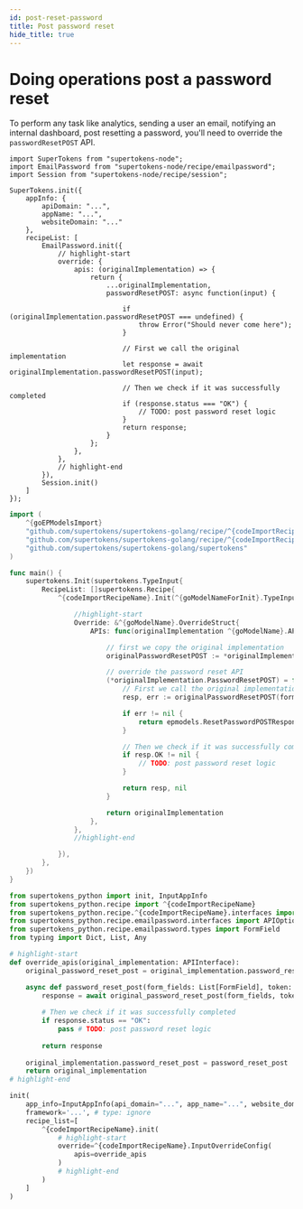 ```yaml
---
id: post-reset-password
title: Post password reset
hide_title: true
---
```


<!-- COPY DOCS -->
<!-- ./thirdpartyemailpassword/common-customizations/reset-password/post-reset-password.mdx -->


# Doing operations post a password reset

To perform any task like analytics, sending a user an email, notifying an internal dashboard, post resetting a password, you'll need to override the `passwordResetPOST` API.

<BackendSDKTabs>
<TabItem value="nodejs">

```tsx
import SuperTokens from "supertokens-node";
import EmailPassword from "supertokens-node/recipe/emailpassword";
import Session from "supertokens-node/recipe/session";

SuperTokens.init({
    appInfo: {
        apiDomain: "...",
        appName: "...",
        websiteDomain: "..."
    },
    recipeList: [
        EmailPassword.init({
            // highlight-start
            override: {
                apis: (originalImplementation) => {
                    return {
                        ...originalImplementation,
                        passwordResetPOST: async function(input) {
                            
                            if (originalImplementation.passwordResetPOST === undefined) {
                                throw Error("Should never come here");
                            }

                            // First we call the original implementation
                            let response = await originalImplementation.passwordResetPOST(input);
                            
                            // Then we check if it was successfully completed
                            if (response.status === "OK") {
                                // TODO: post password reset logic
                            }
                            return response;
                        }
                    };
                },
            },
            // highlight-end
        }),
        Session.init()
    ]
});
```
</TabItem>
<TabItem value="go">

```go
import (
	^{goEPModelsImport}
	"github.com/supertokens/supertokens-golang/recipe/^{codeImportRecipeName}"
	"github.com/supertokens/supertokens-golang/recipe/^{codeImportRecipeName}/^{goModelName}"
	"github.com/supertokens/supertokens-golang/supertokens"
)

func main() {
    supertokens.Init(supertokens.TypeInput{
        RecipeList: []supertokens.Recipe{
            ^{codeImportRecipeName}.Init(^{goModelNameForInit}.TypeInput{

                //highlight-start
                Override: &^{goModelName}.OverrideStruct{
                    APIs: func(originalImplementation ^{goModelName}.APIInterface) ^{goModelName}.APIInterface {

                        // first we copy the original implementation
                        originalPasswordResetPOST := *originalImplementation.PasswordResetPOST

                        // override the password reset API
                        (*originalImplementation.PasswordResetPOST) = func(formFields []epmodels.TypeFormField, token string, tenantId string, options epmodels.APIOptions, userContext supertokens.UserContext) (epmodels.ResetPasswordPOSTResponse, error) {
                            // First we call the original implementation
                            resp, err := originalPasswordResetPOST(formFields, token, tenantId, options, userContext)

                            if err != nil {
                                return epmodels.ResetPasswordPOSTResponse{}, err
                            }

                            // Then we check if it was successfully completed
                            if resp.OK != nil {
                                // TODO: post password reset logic
                            }

                            return resp, nil
                        }

                        return originalImplementation
                    },
                },
                //highlight-end

            }),
        },
    })
}
```
</TabItem>
<TabItem value="python">

```python
from supertokens_python import init, InputAppInfo
from supertokens_python.recipe import ^{codeImportRecipeName}
from supertokens_python.recipe.^{codeImportRecipeName}.interfaces import APIInterface
from supertokens_python.recipe.emailpassword.interfaces import APIOptions
from supertokens_python.recipe.emailpassword.types import FormField
from typing import Dict, List, Any

# highlight-start
def override_apis(original_implementation: APIInterface):
    original_password_reset_post = original_implementation.password_reset_post

    async def password_reset_post(form_fields: List[FormField], token: str, tenant_id: str, api_options: APIOptions, user_context: Dict[str, Any]):
        response = await original_password_reset_post(form_fields, token, tenant_id, api_options, user_context)
        
        # Then we check if it was successfully completed
        if response.status == "OK":
            pass # TODO: post password reset logic
        
        return response
    
    original_implementation.password_reset_post = password_reset_post
    return original_implementation
# highlight-end

init(
    app_info=InputAppInfo(api_domain="...", app_name="...", website_domain="..."),
    framework='...', # type: ignore
    recipe_list=[
        ^{codeImportRecipeName}.init(
            # highlight-start
            override=^{codeImportRecipeName}.InputOverrideConfig(
                apis=override_apis
            )
            # highlight-end
        )
    ]
)
```

</TabItem>
</BackendSDKTabs>